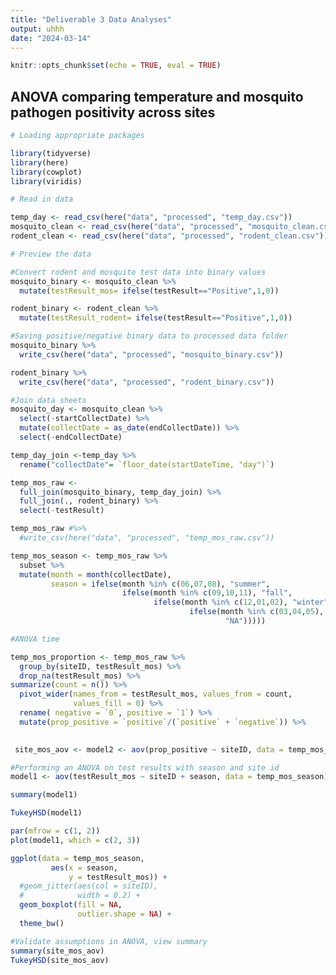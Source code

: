 ```yaml
---
title: "Deliverable 3 Data Analyses"
output: uhhh
date: "2024-03-14"
---
```

```r
knitr::opts_chunk$set(echo = TRUE, eval = TRUE)
```

## ANOVA comparing temperature and mosquito pathogen positivity across sites

```r
# Loading appropriate packages

library(tidyverse)
library(here)
library(cowplot)
library(viridis)
```

```r
# Read in data

temp_day <- read_csv(here("data", "processed", "temp_day.csv"))
mosquito_clean <- read_csv(here("data", "processed", "mosquito_clean.csv"))
rodent_clean <- read_csv(here("data", "processed", "rodent_clean.csv"))

# Preview the data
```

```r
#Convert rodent and mosquito test data into binary values
mosquito_binary <- mosquito_clean %>% 
  mutate(testResult_mos= ifelse(testResult=="Positive",1,0))

rodent_binary <- rodent_clean %>% 
  mutate(testResult_rodent= ifelse(testResult=="Positive",1,0))
```

```r
#Saving positive/negative binary data to processed data folder
mosquito_binary %>% 
  write_csv(here("data", "processed", "mosquito_binary.csv"))

rodent_binary %>% 
  write_csv(here("data", "processed", "rodent_binary.csv"))
```

```r
#Join data sheets
mosquito_day <- mosquito_clean %>% 
  select(-startCollectDate) %>% 
  mutate(collectDate = as_date(endCollectDate)) %>% 
  select(-endCollectDate) 

temp_day_join <-temp_day %>% 
  rename("collectDate"= `floor_date(startDateTime, "day")`)

temp_mos_raw <-
  full_join(mosquito_binary, temp_day_join) %>% 
  full_join(., rodent_binary) %>% 
  select(-testResult)

temp_mos_raw #%>% 
  #write_csv(here("data", "processed", "temp_mos_raw.csv"))

temp_mos_season <- temp_mos_raw %>% 
  subset %>% 
  mutate(month = month(collectDate),
         season = ifelse(month %in% c(06,07,08), "summer",
                         ifelse(month %in% c(09,10,11), "fall",
                                ifelse(month %in% c(12,01,02), "winter",
                                        ifelse(month %in% c(03,04,05), "spring",
                                                "NA")))))

```

```r
#ANOVA time

temp_mos_proportion <- temp_mos_raw %>%
  group_by(siteID, testResult_mos) %>% 
  drop_na(testResult_mos) %>% 
summarize(count = n()) %>% 
  pivot_wider(names_from = testResult_mos, values_from = count,
              values_fill = 0) %>% 
  rename( negative = `0`, positive = `1`) %>% 
  mutate(prop_positive = `positive`/(`positive` + `negative`)) %>% 
 

 site_mos_aov <- model2 <- aov(prop_positive ~ siteID, data = temp_mos_proportion)

```

```r
#Performing an ANOVA on test results with season and site id
model1 <- aov(testResult_mos ~ siteID + season, data = temp_mos_season)

summary(model1)

TukeyHSD(model1)

par(mfrow = c(1, 2))
plot(model1, which = c(2, 3))
```

```r
ggplot(data = temp_mos_season, 
         aes(x = season, 
             y = testResult_mos)) +
  #geom_jitter(aes(col = siteID),
  #            width = 0.2) +
  geom_boxplot(fill = NA, 
               outlier.shape = NA) +
  theme_bw()
```

```r
#Validate assumptions in ANOVA, view summary
summary(site_mos_aov)
TukeyHSD(site_mos_aov)

```
